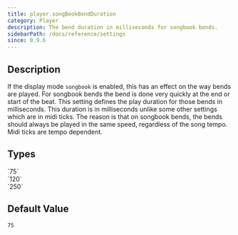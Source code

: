 ```yaml
---
title: player.songBookBendDuration
category: Player
description: The bend duration in milliseconds for songbook bends.
sidebarPath: /docs/reference/settings
since: 0.9.6
---
```


<SinceBadge since="0.9.6" />


## Description

If the display mode `songbook` is enabled, this has an effect on the way bends are played. For songbook bends the bend is done very quickly at the end or start of the beat. 
This setting defines the play duration for those bends in milliseconds. This duration is in milliseconds unlike some other settings which are in midi ticks. The reason is that on songbook bends, 
the bends should always be played in the same speed, regardless of the song tempo. Midi ticks are tempo dependent. 

<PropertyDescription metadata={metadata} />

## Types

<TypeTable>
    <TypeRow type="all" name="int">
        `75`<br />
        `120`<br />
        `250`
    </TypeRow>
</TypeTable>

## Default Value

`75`